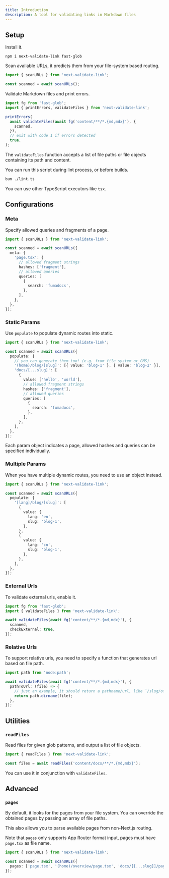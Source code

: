 ```yaml
---
title: Introduction
description: A tool for validating links in Markdown files
---
```


## Setup

Install it.

```package-install
npm i next-validate-link fast-glob
```

Scan available URLs, it predicts them from your file-system based routing.

```ts
import { scanURLs } from 'next-validate-link';

const scanned = await scanURLs();
```

Validate Markdown files and print errors.

```ts
import fg from 'fast-glob';
import { printErrors, validateFiles } from 'next-validate-link';

printErrors(
  await validateFiles(await fg('content/**/*.{md,mdx}'), {
    scanned,
  }),
  // exit with code 1 if errors detected
  true,
);
```

The `validateFiles` function accepts a list of file paths or file objects containing its path and content.

You can run this script during lint process, or before builds.

```bash
bun ./lint.ts
```

<Callout>You can use other TypeScript executors like `tsx`.</Callout>

## Configurations

### Meta

Specify allowed queries and fragments of a page.

```ts
import { scanURLs } from 'next-validate-link';

const scanned = await scanURLs({
  meta: {
    'page.tsx': {
      // allowed fragment strings
      hashes: ['fragment'],
      // allowed queries
      queries: [
        {
          search: 'fumadocs',
        },
      ],
    },
  },
});
```

### Static Params

Use `populate` to populate dynamic routes into static.

```ts
import { scanURLs } from 'next-validate-link';

const scanned = await scanURLs({
  populate: {
    // you can generate them too! (e.g. from file system or CMS)
    '(home)/blog/[slug]': [{ value: 'blog-1' }, { value: 'blog-2' }],
    'docs/[...slug]': [
      {
        value: ['hello', 'world'],
        // allowed fragment strings
        hashes: ['fragment'],
        // allowed queries
        queries: [
          {
            search: 'fumadocs',
          },
        ],
      },
    ],
  },
});
```

Each param object indicates a page, allowed hashes and queries can be specified individually.

### Multiple Params

When you have multiple dynamic routes, you need to use an object instead.

```ts
import { scanURLs } from 'next-validate-link';

const scanned = await scanURLs({
  populate: {
    '[lang]/blog/[slug]': [
      {
        value: {
          lang: 'en',
          slug: 'blog-1',
        },
      },
      {
        value: {
          lang: 'cn',
          slug: 'blog-1',
        },
      },
    ],
  },
});
```

### External Urls

To validate external urls, enable it.

```ts
import fg from 'fast-glob';
import { validateFiles } from 'next-validate-link';

await validateFiles(await fg('content/**/*.{md,mdx}'), {
  scanned,
  checkExternal: true,
});
```

### Relative Urls

To support relative urls, you need to specify a function that generates url based on file path.

```ts
import path from 'node:path';

await validateFiles(await fg('content/**/*.{md,mdx}'), {
  pathToUrl: (file) => {
    // just an example, it should return a pathname/url, like `/slug/of/page`
    return path.dirname(file);
  },
});
```

## Utilities

### `readFiles`

Read files for given glob patterns, and output a list of file objects.

```ts
import { readFiles } from 'next-validate-link';

const files = await readFiles('content/docs/**/*.{md,mdx}');
```

You can use it in conjunction with `validateFiles`.

## Advanced

### `pages`

By default, it looks for the pages from your file system.
You can override the obtained pages by passing an array of file paths.

This also allows you to parse available pages from non-Next.js routing.

Note that `pages` only supports App Router format input, pages must have `page.tsx` as file name.

```ts
import { scanURLs } from 'next-validate-link';

const scanned = await scanURLs({
  pages: ['page.tsx', '(home)/overview/page.tsx', 'docs/[[...slug]]/page.tsx']
});
```